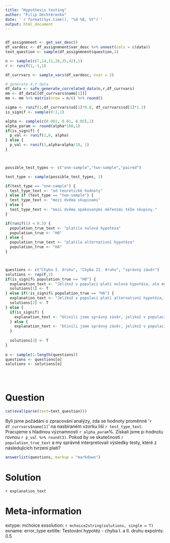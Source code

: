 ```yaml
---
title: "Hypothesis testing"
author: "Filip Děchtěrenko"
date: '`r format(Sys.time(), "%d %B, %Y")`'
output: html_document
---
```


```r

```


```r

df_assignmnent <- get_var_desc()
df_vardesc <- df_assignmnent$var_desc %>% unnest(cols = c(data))
text_question <- sample(df_assignmnent$question,1)

n <- sample(c(7,14,21,28,35,42),1)
r <- runif(1,-1,1)

df_currvars <- sample_vars(df_vardesc, nvar = 2)

# generate X,Y data
df_data <- safe_generate_correlated_data(n,r,df_currvars)
mm <- df_data[[df_currvars$name[1]]] 
mm <- mm %>% matrix(nrow = n/6) %>% round()

sigma <- runif(1,df_currvars$sd[1]*0.8, df_currvars$sd[1]*1.2)
is_signif <- sample(0:1,1)

alpha <- sample(c(0.001, 0.01, 0.05),1)
alpha_param <- round(alpha*100,1)
if(is_signif) {
  p_val <- runif(1,0, alpha)
} else {
  p_val <- runif(1,alpha+alpha/10, 1)
}



possible_test_types <- c("one-sample","two-sample","paired")

test_type <- sample(possible_test_types, 1)

if(test_type == "one-sample") {
  test_type_text <- "od teoretické hodnoty"
} else if (test_type == "two-sample") {
  test_type_text <- "mezi dvěma skupinami"
} else {
  test_type_text <- "mezi dvěma opakovanými měřeními téže skupiny."
}

if(runif(1) < 0.5) {
  population_true_text <- "platila nulová hypotéza"
  population_true <- "H0"
} else {
  population_true_text <- "platila alternativní hypotéza"
  population_true <- "HA"
}



questions <- c("Chyba I. druhu", "Chyba II. druhu", "správný závěr")
solutions <- rep(F,3)
if(is_signif& population_true == "H0") {
  explanation_text <- "Jelikož v populaci platí nulová hypotéza, ale my jsme nulovou zamítli, učinili jsme chybu I. druhu."
  solutions[1] <- T
} else if(!is_signif& population_true == "HA") {
  explanation_text <- "Jelikož v populaci platí alternativní hypotéza, ale my jsme nulovou nezamítli, učinili jsme chybu II. druhu."
  solutions[2] <- T
} else {
  if(is_signif) {
    explanation_text <- "Učinili jsme správný závěr, jelikož v populaci platí alternativní hypotéza a my jsme nulovou zamítli ve prospěch alternativní."
  } else {
    explanation_text <- "Učinili jsme správný závěr, jelikož v populaci platí nulová hypotéza a my jsme nulovou nezamítli."
  }
  
  solutions[3] <- T
}
  
o <- sample(1:length(questions))
questions <- questions[o]
solutions <- solutions[o]





```



Question
========
```r
cat(eval(parse(text=text_question)))
```

Byli jsme požádáni o zpracování analýzy, zda se hodnoty proměnné '`r df_currvars$name[1]`' na nasbíraném vzorku liší `r test_type_text`. Pracujeme s hladinou významnosti `r alpha_param`%. Získali jsme p-hodnotu rovnou `r p_val %>% round(3)`. Pokud by ve skutečnosti `r population_true_text` a my správně interpretovali výsledky testy, které z následujících tvrzení platí?


```r
answerlist(questions, markup = "markdown")
```

Solution
========

`r explanation_text`

Meta-information
================
extype: mchoice
exsolution: `r mchoice2string(solutions, single = T)`
exname: error_type
extitle: Testování hypotéz - chyba I. a II. druhu
expoints: 0.5

